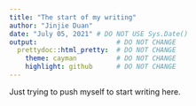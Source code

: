 ```yaml
---
title: "The start of my writing"
author: "Jinjie Duan"
date: "July 05, 2021" # DO NOT USE Sys.Date()
output:                    # DO NOT CHANGE
  prettydoc::html_pretty:  # DO NOT CHANGE
    theme: cayman          # DO NOT CHANGE
    highlight: github      # DO NOT CHANGE
---
```


Just trying to push myself to start writing here.